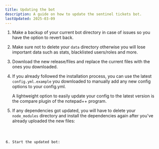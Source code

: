 ```yaml
---
title: Updating the bot
description: A guide on how to update the sentinel tickets bot.
lastUpdated: 2025-03-09
---
```



<Steps>

1. Make a backup of your current bot directory in case of issues so you have the option to revert back.

2. Make sure not to delete your `data` directory otherwise you will lose important data such as stats, blacklisted users/roles and more.

3. Download the new release/files and replace the current files with the ones you downloaded.

4. If you already followed the installation process, you can use the latest `config.yml.example` you downloaded to manually add any new config options to your config.yml.

   <Aside type="tip">

   A lightweight option to easily update your config to the latest version is the compare plugin of the notepad++ program.

   </Aside>

5. If any dependencies got updated, you will have to delete your `node_modules` directory and install the dependencies again after you've already uploaded the new files:

   <Code code="npm install" lang="shellscript" />

6. Start the updated bot:
   <Code code="npm start" lang="shellscript" />
</Steps>
